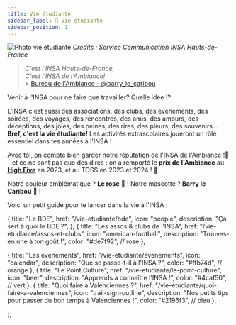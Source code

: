 ```yaml
---
title: Vie étudiante
sidebar_label: 🎏 Vie étudiante
sidebar_position: 1
---
```



![Photo vie étudiante](@site/static/img/insa/vie-etudiante.webp)
_Crédits : Service Communication INSA Hauts-de-France_

> _C'est l'INSA Hauts-de-France, <br/>
> C'est l'INSA de l'Ambiance!_ <br/> > [Bureau de l'Ambiance - @barry_le_caribou](https://www.instagram.com/barry_le_caribou/)

Venir à l'INSA pour ne faire que travailler? Quelle idée !?

L'INSA c'est aussi des associations, des clubs, des événements, des soirées, des voyages, des rencontres, des amis, des amours, des déceptions, des joies, des peines, des rires, des pleurs, des souvenirs... **Bref, c'est la vie étudiante!** Les activités extrascolaires joueront un rôle essentiel dans tes années à l'INSA !

Avec toi, on compte bien garder notre réputation de l'INSA de l'Ambiance !🩷 - et ce ne sont pas que des dires : on a remporté le **prix de l'Ambiance** au **[High Five](/vie-etudiante/evenements#le-h5---high-five)** en 2023, et au TOSS en 2023 et 2024 ! 🎉

Notre couleur emblématique ? **Le rose** 🌸 ! Notre mascotte ? **Barry le Caribou** 🫎 !

Voici un petit guide pour te lancer dans la vie à l'INSA :


{
title: "Le BDE",
href: "/vie-etudiante/bde",
icon: "people",
description: "Ça sert à quoi le BDE ?",
},
{
title: "Les assos & clubs de l'INSA",
href: "/vie-etudiante/assos-et-clubs",
icon: "american-football",
description: "Trouves-en une à ton goût !",
color: "#de7f92", // rose
},

{
title: "Les évènements",
href: "/vie-etudiante/evenements",
icon: "calendar",
description: "Que se passe-t-il à l'INSA ?",
color: "#ffb74d", // orange
},
{
title: "Le Point Culture",
href: "/vie-etudiante/le-point-culture",
icon: "beer",
description: "Apprends à connaître l'INSA !",
color: "#4caf50", // vert
},
{
title: "Quoi faire à Valenciennes ?",
href: "/vie-etudiante/quoi-faire-a-valenciennes",
icon: "trail-sign-outline",
description: "Nos petits tips pour passer du bon temps à Valenciennes !",
color: "#2196f3", // bleu
},

];

<FuturEtudiantCards cards={cards} />

